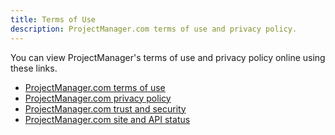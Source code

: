 ```yaml
---
title: Terms of Use
description: ProjectManager.com terms of use and privacy policy.
---
```


You can view ProjectManager's terms of use and privacy policy online using these links.

- [ProjectManager.com terms of use](https://www.projectmanager.com/terms)
- [ProjectManager.com privacy policy](https://www.projectmanager.com/privacy)
- [ProjectManager.com trust and security](https://trust.projectmanager.com/)
- [ProjectManager.com site and API status](https://status.projectmanager.com/)